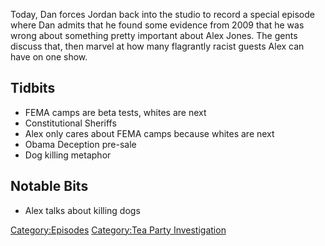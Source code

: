 {{DEFAULTSORT:
    #_EPISODE_0174:February 11, 2009
}}{{Episode
    | title           = February 11, 2009
    | caption         = Listen to this episode on [https://knowledgefight.libsyn.com/knowledge-fight-feb-11-2009 Libsyn] [https://open.spotify.com/episode/44qNnEgDLpvibqd0EXnhgo Spotify], Read the [[Transcript/174: February 11, 2009|Unofficial Transcript]]
    | episodeNumber   = 174
    | length          = 01:22:35
    | airDate         = June 26, 2018
    | coverageDate    = February 11, 2009
    | episodeType     = [[:Category:Tea Party Investigation|Tea Party Investigation]]
    | appearance      = [[Jack McLamb]], [[Glenn Spencer]], [[George Humphrey]], [[Richard Mack]]
    | previousEpisode = [[173: February 6-10, 2009]]
    | nextEpisode     = [[175: Giants And Bonus Potatoes]]
}}

{{Stub}}

Today, Dan forces Jordan back into the studio to record a special episode where Dan admits that he found some evidence from 2009 that he was wrong about something pretty important about Alex Jones. The gents discuss that, then marvel at how many flagrantly racist guests Alex can have on one show.

==Tidbits==

*FEMA camps are beta tests, whites are next
*Constitutional Sheriffs
*Alex only cares about FEMA camps because whites are next
*Obama Deception pre-sale
*Dog killing metaphor

==Notable Bits==

*Alex talks about killing dogs

[[Category:Episodes]]
[[Category:Tea Party Investigation]]
